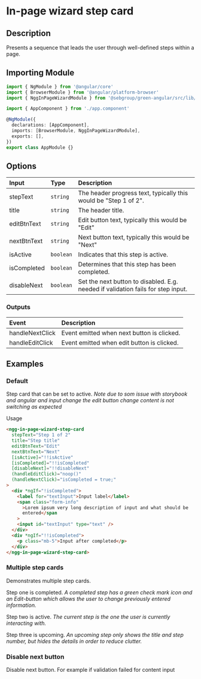 
<Meta of={Stories} />

# In-page wizard step card

## Description

Presents a sequence that leads the user through well-defined steps within a page.

## Importing Module

```typescript
import { NgModule } from '@angular/core'
import { BrowserModule } from '@angular/platform-browser'
import { NggInPageWizardModule } from '@sebgroup/green-angular/src/lib/in-page-wizard'

import { AppComponent } from './app.component'

@NgModule({
  declarations: [AppComponent],
  imports: [BrowserModule, NggInPageWizardModule],
  exports: [],
})
export class AppModule {}
```

## Options

| Input       | Type      | Description                                                                      |
| :---------- | :-------- | :------------------------------------------------------------------------------- |
| stepText    | `string`  | The header progress text, typically this would be "Step 1 of 2".                 |
| title       | `string`  | The header title.                                                                |
| editBtnText | `string`  | Edit button text, typically this would be "Edit"                                 |
| nextBtnText | `string`  | Next button text, typically this would be "Next"                                 |
| isActive    | `boolean` | Indicates that this step is active.                                              |
| isCompleted | `boolean` | Determines that this step has been completed.                                    |
| disableNext | `boolean` | Set the next button to disabled. E.g. needed if validation fails for step input. |

### Outputs

| Event           | Description                                |
| :-------------- | :----------------------------------------- |
| handleNextClick | Event emitted when next button is clicked. |
| handleEditClick | Event emitted when edit button is clicked. |

## Examples

### Default

Step card that can be set to active.
_Note due to som issue with storybook and angular and input change the edit button change content is not switching as expected_

<Canvas>
  <Story id="components-wizard-in-page-wizard-step-card--default" />
</Canvas>

Usage

```html
<ngg-in-page-wizard-step-card
  stepText="Step 1 of 2"
  title="Step title"
  editBtnText="Edit"
  nextBtnText="Next"
  [isActive]="!!isActive"
  [isCompleted]="!!isCompleted"
  [disableNext]="!!disableNext"
  (handleEditClick)="noop()"
  (handleNextClick)="isCompleted = true;"
>
  <div *ngIf="!isCompleted">
    <label for="textInput">Input label</label>
    <span class="form-info"
      >Lorem ipsum very long description of input and what should be
      entered</span
    >
    <input id="textInput" type="text" />
  </div>
  <div *ngIf="!!isCompleted">
    <p class="mb-5">Input after completed</p>
  </div>
</ngg-in-page-wizard-step-card>
```

### Multiple step cards

Demonstrates multiple step cards.

Step one is completed.
_A completed step has a green check mark icon and an Edit-button which allows the user to change previously entered information._

Step two is active.
_The current step is the one the user is currently interacting with._

Step three is upcoming.
_An upcoming step only shows the title and step number, but hides the details in order to reduce clutter._

<Canvas>
  <Story id="components-wizard-in-page-wizard-step-card--multiple" />
</Canvas>

### Disable next button

Disable next button. For example if validation failed for content input

<Canvas>
  <Story id="components-wizard-in-page-wizard-step-card--disable-next" />
</Canvas>
